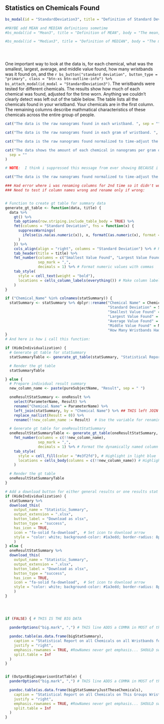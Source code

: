 


## Statistics on Chemicals Found

```r


bs_modal(id = "StandardDeviation3", title = "Definition of Standard Deviation", body = "Standard deviation is a measure of how spread out all the results are from the average. A bigger standard deviation means the numbers are more spread out, while a smaller one means they're closer to the average.")

#MAYBE add MEAN and MEDIAN definitions sometime
#bs_modal(id = "Mean3", title = "Definition of MEAN", body = "The mean, or average, is the total of all the numbers divided by how many numbers there are. It’s a way to find the 'typical' value of a set of numbers.")

#bs_modal(id = "Median3", title = "Definition of MEDIAN", body = "The median is the middle value in a list of numbers sorted from smallest to largest. It’s the one right in the middle. It shows the 'center' of the data without being affected by very high or very low numbers.")


  
```



One important way to look at the data is, for each chemical, what was the smallest, largest, average, and middle value found, how many wristbands was it found on, and the `r bs_button("standard deviation", button_type = "primary", class = "btn-xs btn-outline-info") %>% bs_attach_modal(id_modal = "StandardDeviation3")`. The wristbands were tested for different chemicals. The results show how much of each chemical was found, adjusted for the time worn.  Anything we couldn't clearly detect was left out of the table below.  The table lists all the chemicals found in your wristband.  Your chemicals are in the first column. The remaining columns describe mathmatical characteristics of these chemicals across the entire group of people.


<!--
One important way to look at the data is, for each chemical, what was the smallest, largest, average, and middle value found, how many wristbands was it found on, and the standard deviation.  The wristbands were tested for different chemicals. The results show how much of each chemical was found, adjusted for the time worn.  Anything we couldn't clearly detect was left out of the table below.
-->

```r
cat("The data is the raw nanograms found in each wristband. ", sep = "")
```

```r
cat("The data is the raw nanograms found in each gram of wristband. ", sep = "")
```

```r
cat("The data is the raw nanograms found normalized to time-adjust the values as though the wristband were worn for exactly one week. ", sep = "")
```

```r
cat("The data shows the amount of each chemical in nanograms per gram of wristband, adjusted for the time worn to make results comparable.",
  sep = ""
)
```

```r
# NOTE:  I think i suppressed this message from ever showing BECAUSE i don't think it is necessary and adds complications to understanding

cat("The data is the raw nanograms found normalized to time-adjust the values as though the wristband were worn for exactly one day. ")
```

<!-- Values below the limit of detection are not included in the statistical analyses and are listed as zeros. -->

```r
### Had error where i was renaming columns for 2nd time so it didn't work.
### Need to test if column names wrong and rename only if wrong:


# Function to create gt table for summary data
generate_gt_table <- function(data, title) {
  data %>%
    gt() %>%
    tab_options(row.striping.include_table_body = TRUE) %>%
    fmt(columns = "Standard Deviation", fns = function(x) {
      suppressWarnings(
        ifelse(is.na(as.numeric(x)), x, formatC(as.numeric(x), format = "f", big.mark = ",", digits = 0))
      )
    }) %>%
    cols_align(align = "right", columns = "Standard Deviation") %>% # Right-align Standard Deviation column
    tab_header(title = title) %>%
    fmt_number(columns = c("Smallest Value Found", "Largest Value Found", "Average Value Found", "Middle Value Found"),
               sep_mark = ",",
               decimals = 1) %>% # Format numeric values with commas
    tab_style(
      style = cell_text(weight = "bold"),
      locations = cells_column_labels(everything()) # Make column labels bold
    )
}

if ("Chemical_Name" %in% colnames(statSummary)) {
  statSummary <- statSummary %>% dplyr::rename("Chemical Name" = Chemical_Name, 
                                               "Standard Deviation" = Standard_Deviation,
                                               "Smallest Value Found" = MinResult ,
                                               "Largest Value Found" = MaxResult,
                                               "Average Value Found" = MeanResult,
                                               "Middle Value Found" = MedianResult,
                                               "How Many Wristbands Had this" = Count)
}
# And here is how i call this function:

if (HideIndividualization) {
  # Generate gt table for statSummary
  statSummaryTable <- generate_gt_table(statSummary, "Statistical Report on all Chemicals on all Wristbands")

  # Render the gt table
  statSummaryTable

} else {
  # Prepare individual result summary
  new_column_name <- paste(pureSubjectName, "Result", sep = " ")

  oneResultStatSummary <- oneResult %>%
    select(ParameterName, Result) %>%
    rename("Chemical Name" = ParameterName) %>%
    left_join(statSummary, by = "Chemical Name") %>% ## THIS left JOIN makes it for ONLY chemical found on this wristband
    replace_na(list(Result = 0)) %>%
    rename(!!new_column_name := Result)  # Use the variable for renaming

  # Generate gt table for oneResultStatSummary
  oneResultStatSummaryTable <- generate_gt_table(oneResultStatSummary, paste("Statistical Report on all Chemicals on", pureSubjectName, "wristband")) %>%
    fmt_number(columns = c(!!new_column_name),
               sep_mark = ",",
               decimals = 1) %>% # Format the dynamically named column with commas
    tab_style(
      style = cell_fill(color = "#e3f2fd"), # Highlight in light blue
      locations = cells_body(columns = c(!!new_column_name)) # Highlight column with pureSubjectName
    )

  # Render the gt table
  oneResultStatSummaryTable
}

# Add a download button for either general results or one results stat summary
if (HideIndividualization) {
  statSummary %>%
  download_this(
    output_name = "Statistic_Summary",
    output_extension = ".xlsx",
    button_label = "Download as xlsx",
    button_type = "success",
    has_icon = TRUE,
    icon = "fa-solid fa-download",  # Set icon to download arrow 
    style = "color: white; background-color: #1a3edd; border-radius: 8px;"  # Additional styling  BLUE from CSS
    )
} else {
  oneResultStatSummary %>%
  download_this(
    output_name = "Statistic_Summary",
    output_extension = ".xlsx",
    button_label = "Download as xlsx",
    button_type = "success",
    has_icon = TRUE,
    icon = "fa-solid fa-download",  # Set icon to download arrow 
    style = "color: white; background-color: #1a3edd; border-radius: 8px;"  # Additional styling  BLUE from CSS
    )
}
  
  
  
  
if (FALSE) { # THIS IS THE BIG DATA

  panderOptions("big.mark", ",") # THIS line ADDS a COMMA in MOST of the numbers (not all... )

  pandoc.table(as.data.frame(bigStatSummary),
    caption = "Statistical Report on all Chemicals on all Wristbands found  in Large Demo Set compared to this smaller data set",
    justify = "right",
    emphasis.rownames = TRUE, #RowNames never get emphasis... SHOULD switch to gt() someday
    split.table = Inf
  )
}


if (OutputBigComparisonStatTable) {
  panderOptions("big.mark", ",") # THIS line ADDS a COMMA in MOST of the numbers (not all... )

  pandoc.table(as.data.frame(bigStatSummaryJustTheseChemicals),
    caption = "Statistical Report on all Chemicals on This Groups Wristbands compared to values for these chemicals in Larger Demo  data set",
    justify = "right",
    emphasis.rownames = TRUE, #RowNames never get emphasis... SHOULD switch to gt() someday
    split.table = Inf
  )
}


```

<br> <br>
